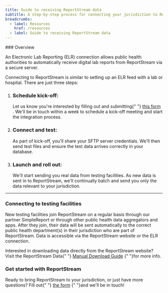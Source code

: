 ```yaml
---
title: Guide to receiving ReportStream data
subtitle: A step-by-step process for connecting your jurisdiction to ReportStream
breadcrumbs:
  - label: Resources
    href: /resources
  - label: Guide to receiving ReportStream data
---
```



<section className="measure-6">
### Overview

An Electronic Lab Reporting (ELR) connection allows public
health authorities to automatically receive digital lab reports
from ReportStream via a secure server.

Connecting to ReportStream is similar to setting up an ELR feed
with a lab or hospital. There are just three steps:

<ol className="usa-process-list">
    <li className="usa-process-list__item">
        <h3 className="usa-process-list__heading">
            Schedule kick-off:
        </h3>
        <section className="margin-top-neg-1">
            Let us know you're interested by filling out and
            submitting{" "}
            <A href={site.forms.intakeElr.url}>this form</A>
            . We'll be in touch within a week to schedule a kick-off
            meeting and start the integration process.
        </section>
    </li>
    <li className="usa-process-list__item margin-top-neg-3">
        <h3 className="usa-process-list__heading">
            Connect and test:
        </h3>
        <section className="margin-top-neg-1">
            As part of kick-off, you'll share your SFTP server
            credentials. We'll then send test files and ensure the
            test data arrives correctly in your database.
        </section>
    </li>
    <li className="usa-process-list__item  margin-top-neg-3">
        <h3 className="usa-process-list__heading">
            Launch and roll out:
        </h3>
        <section className="margin-top-neg-1">
            We'll start sending you real data from testing
            facilities. As new data is sent in to ReportStream,
            we'll continually batch and send you only the data
            relevant to your jurisdiction.
        </section>
    </li>
</ol>

---

### Connecting to testing facilities

New testing facilities join ReportStream on a regular basis
through our partner SimpleReport or through other public health
data aggregators and apps. After they join, their data will be
sent automatically to the correct public health department(s) in
their jurisdiction who are part of ReportStream. Data is
accessible via the ReportStream website or the ELR connection.

Interested in downloading data directly from the ReportStream
website? Visit the ReportStream Data{" "}
<A href="/resources/data-download-guide">Manual Download Guide</A>
{" "}for more info.

### Get started with ReportStream

Ready to bring ReportStream to your jurisdiction, or just
have more questions? Fill out{" "}
<A href={site.forms.intakeElr.url}>the form</A>
{" "}and we'll be in touch!
</section>
